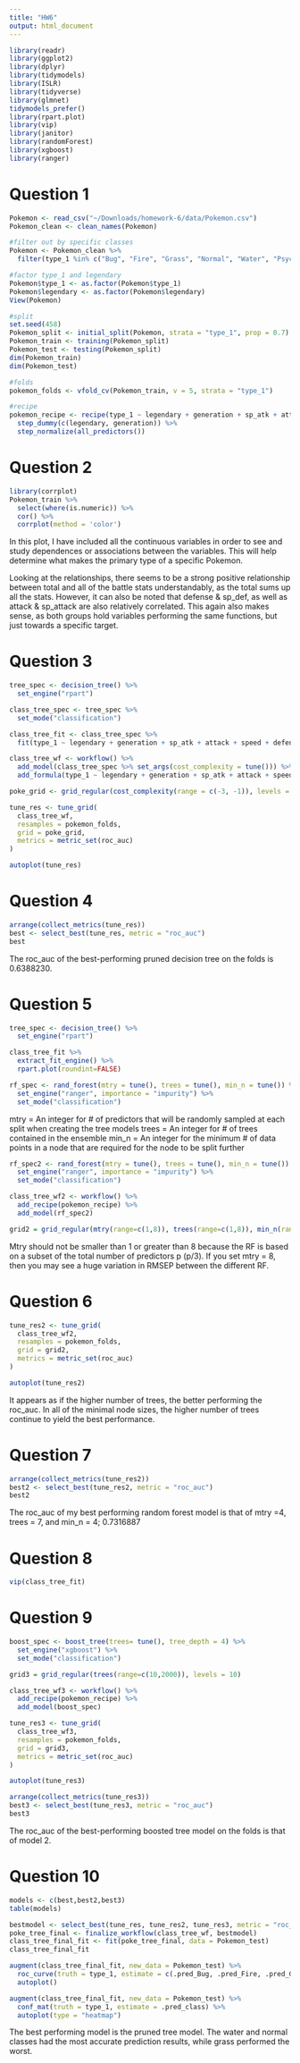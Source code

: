```yaml
---
title: "HW6"
output: html_document
---
```

```r
library(readr)
library(ggplot2)
library(dplyr)
library(tidymodels)
library(ISLR)
library(tidyverse)
library(glmnet)
tidymodels_prefer()
library(rpart.plot)
library(vip)
library(janitor)
library(randomForest)
library(xgboost)
library(ranger)
```


# Question 1
```r
Pokemon <- read_csv("~/Downloads/homework-6/data/Pokemon.csv")
Pokemon_clean <- clean_names(Pokemon)

#filter out by specific classes
Pokemon <- Pokemon_clean %>%
  filter(type_1 %in% c("Bug", "Fire", "Grass", "Normal", "Water", "Psychic"))

#factor type_1 and legendary
Pokemon$type_1 <- as.factor(Pokemon$type_1)
Pokemon$legendary <- as.factor(Pokemon$legendary)
View(Pokemon)

#split
set.seed(458)
Pokemon_split <- initial_split(Pokemon, strata = "type_1", prop = 0.7)
Pokemon_train <- training(Pokemon_split)
Pokemon_test <- testing(Pokemon_split)
dim(Pokemon_train)
dim(Pokemon_test)

#folds
pokemon_folds <- vfold_cv(Pokemon_train, v = 5, strata = "type_1")

#recipe
pokemon_recipe <- recipe(type_1 ~ legendary + generation + sp_atk + attack + speed + defense + hp + sp_def, Pokemon_train) %>%
  step_dummy(c(legendary, generation)) %>%
  step_normalize(all_predictors())
```

# Question 2
```r
library(corrplot)
Pokemon_train %>%
  select(where(is.numeric)) %>%
  cor() %>% 
  corrplot(method = 'color')
```
In this plot, I have included all the continuous variables in order to see and study dependences or associations between the variables. This will help determine what makes the primary type of a specific Pokemon.

Looking at the relationships, there seems to be a strong positive relationship between total and all of the battle stats understandably, as the total sums up all the stats. However, it can also be noted that defense & sp_def, as well as attack & sp_attack are also relatively correlated. This again also makes sense, as both groups hold variables performing the same functions, but just towards a specific target.

# Question 3
```r
tree_spec <- decision_tree() %>%
  set_engine("rpart")

class_tree_spec <- tree_spec %>%
  set_mode("classification")

class_tree_fit <- class_tree_spec %>%
  fit(type_1 ~ legendary + generation + sp_atk + attack + speed + defense + hp + sp_def, data=Pokemon_train)

class_tree_wf <- workflow() %>%
  add_model(class_tree_spec %>% set_args(cost_complexity = tune())) %>%
  add_formula(type_1 ~ legendary + generation + sp_atk + attack + speed + defense + hp + sp_def)

poke_grid <- grid_regular(cost_complexity(range = c(-3, -1)), levels = 10)

tune_res <- tune_grid(
  class_tree_wf, 
  resamples = pokemon_folds, 
  grid = poke_grid, 
  metrics = metric_set(roc_auc)
)

autoplot(tune_res)
```

# Question 4
```r
arrange(collect_metrics(tune_res))
best <- select_best(tune_res, metric = "roc_auc")
best

```
The roc_auc of the best-performing pruned decision tree on the folds is 0.6388230.	

# Question 5
```r
tree_spec <- decision_tree() %>%
  set_engine("rpart")

class_tree_fit %>%
  extract_fit_engine() %>%
  rpart.plot(roundint=FALSE)

```


```r
rf_spec <- rand_forest(mtry = tune(), trees = tune(), min_n = tune()) %>%
  set_engine("ranger", importance = "impurity") %>%
  set_mode("classification")
```
mtry = An integer for # of predictors that will be randomly sampled at each split when creating the tree models
trees = An integer for # of trees contained in the ensemble
min_n = An integer for the minimum # of data points in a node that are required for the node to be split further

```r
rf_spec2 <- rand_forest(mtry = tune(), trees = tune(), min_n = tune()) %>%
  set_engine("ranger", importance = "impurity") %>%
  set_mode("classification")

class_tree_wf2 <- workflow() %>%
  add_recipe(pokemon_recipe) %>%
  add_model(rf_spec2)

grid2 = grid_regular(mtry(range=c(1,8)), trees(range=c(1,8)), min_n(range=c(1,8)),levels = 8)
```
Mtry should not be smaller than 1 or greater than 8 because the RF is based on a subset of the total number of predictors p (p/3). If you set mtry = 8, then you may see a huge variation in RMSEP between the different RF.

# Question 6
``` r
tune_res2 <- tune_grid(
  class_tree_wf2,
  resamples = pokemon_folds,
  grid = grid2,
  metrics = metric_set(roc_auc)
)

autoplot(tune_res2)

```
It appears as if the higher number of trees, the better performing the roc_auc. In all of the minimal node sizes, the higher number of trees continue to yield the best performance.

# Question 7
```r
arrange(collect_metrics(tune_res2))
best2 <- select_best(tune_res2, metric = "roc_auc")
best2
```
The roc_auc of my best performing random forest model is that of mtry =4, trees = 7, and min_n = 4; 0.7316887	

# Question 8
```r
vip(class_tree_fit)
```

# Question 9
```r
boost_spec <- boost_tree(trees= tune(), tree_depth = 4) %>%
  set_engine("xgboost") %>%
  set_mode("classification")

grid3 = grid_regular(trees(range=c(10,2000)), levels = 10)

class_tree_wf3 <- workflow() %>%
  add_recipe(pokemon_recipe) %>%
  add_model(boost_spec)

tune_res3 <- tune_grid(
  class_tree_wf3,
  resamples = pokemon_folds,
  grid = grid3,
  metrics = metric_set(roc_auc)
)

autoplot(tune_res3)

arrange(collect_metrics(tune_res3))
best3 <- select_best(tune_res3, metric = "roc_auc")
best3
```
The roc_auc of the best-performing boosted tree model on the folds is that of model 2.

# Question 10
```r
models <- c(best,best2,best3)
table(models)

bestmodel <- select_best(tune_res, tune_res2, tune_res3, metric = "roc_auc")
poke_tree_final <- finalize_workflow(class_tree_wf, bestmodel)
class_tree_final_fit <- fit(poke_tree_final, data = Pokemon_test)
class_tree_final_fit

augment(class_tree_final_fit, new_data = Pokemon_test) %>%
  roc_curve(truth = type_1, estimate = c(.pred_Bug, .pred_Fire, .pred_Grass, .pred_Normal, .pred_Water, .pred_Psychic)) %>%
  autoplot()

augment(class_tree_final_fit, new_data = Pokemon_test) %>%
  conf_mat(truth = type_1, estimate = .pred_class) %>%
  autoplot(type = "heatmap")
```
The best performing model is the pruned tree model. The water and normal classes had the most accurate prediction results, while grass performed the worst. 
